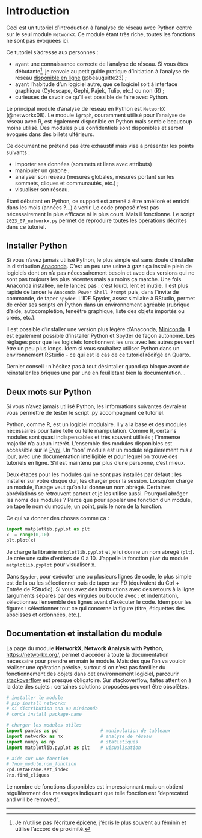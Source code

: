 # Introduction {.unnumbered}

Ceci est un tutoriel d'introduction à l'analyse de réseau avec Python centré sur le seul module `NetworkX`. Ce module étant très riche, toutes les fonctions ne sont pas évoquées ici.

Ce tutoriel s'adresse aux personnes :

-   ayant une connaissance correcte de l'analyse de réseau. Si vous êtes débutante[^index-1], je renvoie au petit guide pratique d'initiation à l'analyse de réseau [disponible en ligne](https://beauguitte.github.io/analyse-de-reseau-en-shs/) (@beauguitte23) ;
-   ayant l'habitude d'un logiciel autre, que ce logiciel soit à interface graphique (Cytoscape, Gephi, Pajek, Tulip, etc.) ou non (R) ;
-   curieuses de savoir ce qu'il est possible de faire avec Python.

[^index-1]: Je n'utilise pas l'écriture épicène, j'écris le plus souvent au féminin et utilise l'accord de proximité.

Le principal module d'analyse de réseau en Python est `NetworkX` (@networkx08). Le module `igraph`, couramment utilisé pour l'analyse de réseau avec R, est également disponible en Python mais semble beaucoup moins utilisé. Des modules plus confidentiels sont disponibles et seront évoqués dans des billets ultérieurs.

Ce document ne prétend pas être exhaustif mais vise à présenter les points suivants :

-   importer ses données (sommets et liens avec attributs)
-   manipuler un graphe ;
-   analyser son réseau (mesures globales, mesures portant sur les sommets, cliques et communautés, etc.) ;
-   visualiser son réseau.

Étant débutant en Python, ce support est amené à être amélioré et enrichi dans les mois (années ?...) à venir. Le code proposé n'est pas nécessairement le plus efficace ni le plus court. Mais il fonctionne. Le script `2023_07_networkx.py` permet de reproduire toutes les opérations décrites dans ce tutoriel.

## Installer Python

Si vous n'avez jamais utilisé Python, le plus simple est sans doute d'installer la distribution [Anaconda](https://www.anaconda.com/). C'est un peu une usine à gaz : ça installe plein de logiciels dont on n'a pas nécessairement besoin et avec des versions qui ne sont pas toujours les plus récentes mais au moins ça marche. Une fois Anaconda installée, ne le lancez pas : c'est lourd, lent et inutile. Il est plus rapide de lancer le `Anaconda Power Shell Prompt` puis, dans l'invite de commande, de taper `spyder`. L'IDE Spyder, assez similaire à RStudio, permet de créer ses scripts en Python dans un environnement agréable (rubrique d'aide, autocomplétion, feneêtre graphique, liste des objets importés ou créés, etc.).

Il est possible d'installer une version plus légère d'Anaconda, [Miniconda](https://docs.conda.io/en/latest/miniconda.html). Il est également possible d'installer Python et Spyder de façon autonome. Les règlages pour que les logiciels fonctionnent les uns avec les autres peuvent être un peu plus longs. Idem si vous souhaitez utiliser Python dans un environnement RStudio - ce qui est le cas de ce tutoriel rédifgé en Quarto.

Dernier conseil : n'hésitez pas à tout désintaller quand ça bloque avant de réinstaller les briques une par une en feuilletant bien la documentation...

## Deux mots sur Python

Si vous n'avez jamais utilisé Python, les informations suivantes devraient vous permettre de tester le script .py accompagnant ce tutoriel.

Python, comme R, est un logiciel modulaire. Il y a la base et des modules nécessaires pour faire telle ou telle manipulation. Comme R, certains modules sont quasi indispensables et très souvent utilisés ; l'immense majorité n'a aucun intérêt. L'ensemble des modules disponibles est accessible sur le [Pypi](https://pypi.org/). Un "bon" module est un module régulièrement mis à jour, avec une documentation intelligible et pour lequel on trouve des tutoriels en ligne. S'il est maintenu par plus d'une personne, c'est mieux.

Deux étapes pour les modules qui ne sont pas installés par défaut : les installer sur votre disque dur, les charger pour la session. Lorsqu'on charge un module, l'usage veut qu'on lui donne un nom abrégé. Certaines abréviations se retrouvent partout et je les utilise aussi. Pourquoi abréger les noms des modules ? Parce que pour appeler une fonction d'un module, on tape le nom du module, un point, puis le nom de la fonction.

Ce qui va donner des choses comme ça : 

```python
import matplotlib.pyplot as plt
x  = range(0,10)
plt.plot(x)

```

Je charge la librairie `matplotlib.pyplot` et je lui donne un nom abregé (`plt`). Je crée une suite d'entiers de 0 à 10. J'appelle la fonction `plot` du module `matplotlib.pyplot` pour visualiser x. 

Dans `Spyder`, pour exécuter une ou plusieurs lignes de code, le plus simple est de la ou les sélectionner puis de taper sur F9 (équivalent du Ctrl + Entrée de RStudio). Si vous avez des instructions avec des retours à la ligne (arguments séparés par des virgules ou boucle avec : et indentation), sélectionnez l'ensemble des lignes avant d'exécuter le code. Idem pour les figures : sélectionner tout ce qui concerne la figure (titre, étiquettes des abscisses et ordonnées, etc.).

## Documentation et installation du module

La page du module **NetworkX, Network Analysis with Python**, <https://networkx.org/>, permet d'accéder à toute la documentation nécessaire pour prendre en main le module. Mais dès que l'on va vouloir réaliser une opération précise, surtout si on n'est pas familier du fonctionnement des objets dans cet environnement logiciel, parcourir [stackoverflow](https://stackoverflow.com) est presque obligatoire. Sur stackoverflow, faites attention à la date des sujets : certaines solutions proposées peuvent être obsolètes.

```python
# installer le module
# pip install networkx
# si distribution ana ou miniconda
# conda install package-name

# charger les modules utiles
import pandas as pd                # manipulation de tableaux
import networkx as nx              # analyse de réseau
import numpy as np                 # statistiques
import matplotlib.pyplot as plt    # visualisation

# aide sur une fonction
# ?nom_module.nom_fonction
?pd.DataFrame.set_index
?nx.find_cliques

```

Le nombre de fonctions disponibles est impressionnant mais on obtient régulièrement des messages indiquant que telle fonction est "deprecated and will be removed".

------------------------------------------------------------------------
